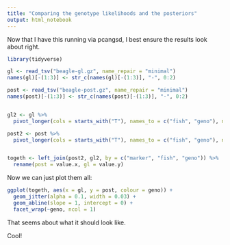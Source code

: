 ```yaml
---
title: "Comparing the genotype likelihoods and the posteriors"
output: html_notebook
---
```


Now that I have this running via pcangsd, I best ensure the results look about right.

```r
library(tidyverse)

gl <- read_tsv("beagle-gl.gz", name_repair = "minimal")
names(gl)[-(1:3)] <- str_c(names(gl)[-(1:3)], "-", 0:2)

post <- read_tsv("beagle-post.gz", name_repair = "minimal")
names(post)[-(1:3)] <- str_c(names(post)[-(1:3)], "-", 0:2)


gl2 <- gl %>% 
  pivot_longer(cols = starts_with("T"), names_to = c("fish", "geno"), names_sep = "-")

post2 <- post %>% 
  pivot_longer(cols = starts_with("T"), names_to = c("fish", "geno"), names_sep = "-")


togeth <- left_join(post2, gl2, by = c("marker", "fish", "geno")) %>%
  rename(post = value.x, gl = value.y)
```

Now we can just plot them all:
```r
ggplot(togeth, aes(x = gl, y = post, colour = geno)) + 
  geom_jitter(alpha = 0.1, width = 0.03) +
  geom_abline(slope = 1, intercept = 0) +
  facet_wrap(~geno, ncol = 1)
```

That seems about what it should look like.

Cool!

